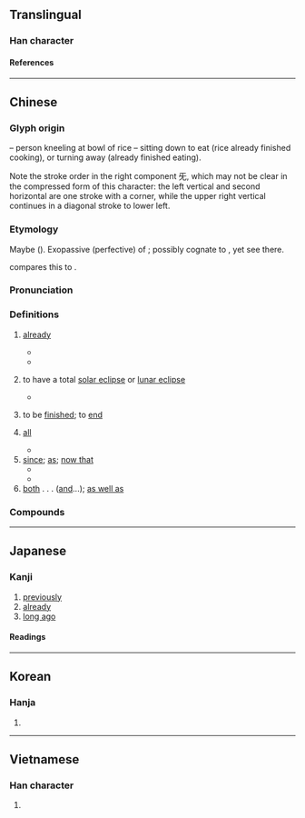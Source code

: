 {{also|旣}}
{{character info}}
{{character info|0xfa42}}
==Translingual==

===Han character===
{{Han char|rn=71|rad=无|as=05|sn=9|snjk=10|four=71714|canj=AIMVU|ids=⿲⿰𠄌彐丶旡}}

====References====
{{Han ref|kx=0485.310|dkj=13721|dj=0848.030|hdz=21148.010|uh=65E2|ud=26082|bh=AC4A|bd=44106}}
{{Han ref|uh=FA42}}

----

==Chinese==
{{zh-forms|t2=旣|alt=旡-2nd round simp.}}

===Glyph origin===
{{Han etym}}
{{Han compound|皀|t1=bowl of rice|旡|t2=kneeling figure|ls=ic}} – person kneeling at bowl of rice – sitting down to eat (rice already finished cooking), or turning away (already finished eating).

Note the stroke order in the right component 旡, which may not be clear in the compressed form of this character: the left vertical and second horizontal are one stroke with a corner, while the upper right vertical continues in a diagonal stroke to lower left.

===Etymology===
Maybe {{der|zh|sit}} ({{zh-ref|Schuessler, 2007}}). Exopassive (perfective) of {{zh-l|訖|to finish}}; possibly cognate to {{zh-l|暨|to reach}}, yet see there.

{{zh-ref|Löffler (1966)}} compares this to {{cog|mro|ki||complete}}.

===Pronunciation===
{{zh-pron
|m=jì
|c=gei3
|h=pfs=ki
|md=gé
|mn=kì
|mc=y
|oc=y
|ma=
|cat=adv,a,prep
}}

===Definitions===
{{zh-hanzi}}

# [[already]]
#: {{zh-x|既往不咎|to let bygones be bygones}}
#* {{zh-x|克明 俊德，以 親 九族，九族 既 睦，平章 百姓。|[A]nd thence proceeded to the love of (all in) the nine classes of his kindred, who (thus) became harmonious. He (also) regulated and polished the people (of his domain).|ref=Shangshu}}
#* {{zh-x|^相-如 既 歸，^趙 王 以為{wéi} 賢 大夫，使 不 辱 於 諸侯，拜 ^相-如 為{wéi} 上大夫。||ref=Shiji}}
# {{lb|zh|obsolete}} to have a total [[solar eclipse]] or [[lunar eclipse]]
#* {{zh-x|秋 七月 壬辰 朔，日 有 食 之，既。|In autumn, in the seventh month, on [the day] Renchen, the first day of the moon, the sun was '''totally eclipsed'''.|ref=Zuozhuan-L}}
# {{lb|zh|literary}} to be [[finished]]; to [[end]]
# {{lb|zh|obsolete}} [[all]]
#* {{zh-x|彼 眾 我 寡，及 其 未 既 濟 也，請 擊 之。|They are many, and we are few. Pray let us attack them, before they have '''all''' crossed over.|ref=Zuozhuan-L}}
# [[since]]; [[as]]; [[now that]]
#* {{zh-x|使 同 乎 我 與 若 者 正 之，既 同 乎 我 與 若 矣，惡{wū} 能 正 之！|If I employ one who agrees with me, how can he, agreeing with me, do so correctly?|ref=Zhuangzi}}
#* {{zh-x|耶和華 ^神 對 蛇 說：「^你 既 做 了 這 事，就 必 受 咒詛，比 一切 的 牲畜{chù} 野獸 更甚！你 必 用 肚子{zi} 行走，終身 吃 土。」|And the LORD God said unto the serpent, '''Because''' thou hast done this, thou art cursed above all cattle, and above every beast of the field; upon thy belly shalt thou go, and dust shalt thou eat all the days of thy life|ref={{lang|zh|新標點和合本}} (Chinese Union Version with New Punctuation), {{lang|zh|創世記}} (Genesis) 3:14}}
# [[both]] . . . ([[and]]...); [[as well as]]
#: {{zh-x|既 聰明 又 漂亮|smart and pretty}}

===Compounds===
{{zh-der|一如既往|不咎既往|不溯既往|一言既出|既笄|既醉|既是|既然|既成|既判力|既有|既不沙|既望|既定|既遂犯|既夕禮|既死魄|既得權|既生魄|既往不咎|東曦既駕|既而|既成事實|既得利益|食既|蝕既|既來之，則安之}}

{{zh-cat|Elementary}}

----

==Japanese==

===Kanji===
{{ja-kanji|grade=c|rs=无05}}

# [[previously]]
# [[already]]
# [[long ago]]

====Readings====
{{ja-readings
|goon=け
|kanon=き
|kun=つきる, すで-に
}}

----

==Korean==

===Hanja===
{{ko-hanja|hangeul=기|eumhun=|rv=gi|mr=ki|y=ki}}

# {{rfdef|ko|sort=无05}}

----

==Vietnamese==

===Han character===
{{vi-readings|reading=dĩ, kí, ký|rs=无05}}

# {{rfdef|vi|sort=无05}}